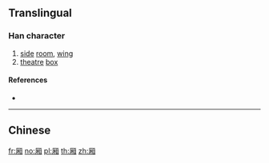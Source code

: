 {{also|廂}}
==Translingual==

===Han character===
{{Han char|rn=27|rad=厂|as=09|sn=11|four=|canj=MDBU|ids=⿸厂相}}

# [[side]] [[room]], [[wing]]
# [[theatre]] [[box]]

====References====
* {{Han ref|kx=0162.191|hdz=10075.090|uh=53A2|ud=21410}}

----

==Chinese==
{{zh-see|廂}}

[[fr:厢]]
[[no:厢]]
[[pl:厢]]
[[th:厢]]
[[zh:厢]]